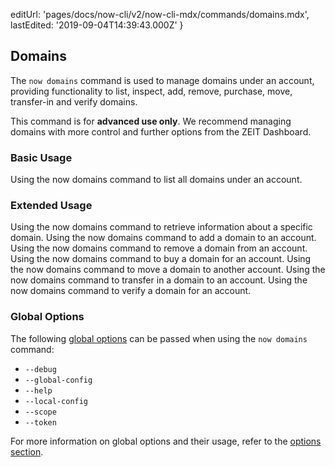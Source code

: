 
  editUrl: 'pages/docs/now-cli/v2/now-cli-mdx/commands/domains.mdx',
  lastEdited: '2019-09-04T14:39:43.000Z'
}

## Domains

The `now domains` command is used to manage domains under an account, providing functionality to list, inspect, add, remove, purchase, move, transfer-in and verify domains.

<Note type="warning">
  This command is for <b>advanced use only</b>. We recommend managing domains
  with more control and further options from the ZEIT Dashboard.
</Note>

### Basic Usage

<Snippet dark text="now domains ls" />
<Caption>Using the <InlineCode>now domains</InlineCode> command to list all domains under an account.</Caption>

### Extended Usage

<Snippet dark text="now domains inspect [domain]" />
<Caption>Using the <InlineCode>now domains</InlineCode> command to retrieve information about a specific domain.</Caption>

<Snippet dark text="now domains add [domain]" />
<Caption>Using the <InlineCode>now domains</InlineCode> command to add a domain to an account.</Caption>

<Snippet dark text="now domains rm [domain]" />
<Caption>Using the <InlineCode>now domains</InlineCode> command to remove a domain from an account.</Caption>

<Snippet dark text="now domains buy [domain]" />
<Caption>Using the <InlineCode>now domains</InlineCode> command to buy a domain for an account.</Caption>

<Snippet dark text="now domains move [domain] [account-name]" />
<Caption>Using the <InlineCode>now domains</InlineCode> command to move a domain to another account.</Caption>

<Snippet dark text="now domains transfer-in [domain]" />
<Caption>Using the <InlineCode>now domains</InlineCode> command to transfer in a domain to an account.</Caption>

<Snippet dark text="now domains verify [domain]" />
<Caption>Using the <InlineCode>now domains</InlineCode> command to verify a domain for an account.</Caption>

### Global Options

The following [global options](#options) can be passed when using the `now domains` command:

- `--debug`
- `--global-config`
- `--help`
- `--local-config`
- `--scope`
- `--token`

For more information on global options and their usage, refer to the [options section](#options).
